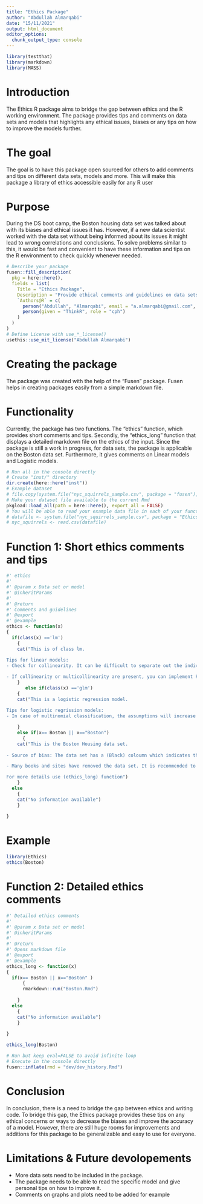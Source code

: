 ```yaml
---
title: "Ethics Package"
author: "Abdullah Almarqabi"
date: "15/11/2021"
output: html_document
editor_options: 
  chunk_output_type: console
---
```


```r
library(testthat)
library(markdown)
library(MASS)
```

# Introduction
The Ethics R package aims to bridge the gap between ethics and the R working environment. The package provides tips and comments on data sets and models that highlights any ethical issues, biases or any tips on how to improve the models further.

# The goal
The goal is to have this package open sourced for others to add comments and tips on different data sets, models and more. This will make this package a library of ethics accessible easily for any R user

# Purpose
During the DS boot camp, the Boston housing data set was talked about with its biases and ethical issues it has. However, if a new data scientist worked with the data set without being informed about its issues it might lead to wrong correlations and conclusions. To solve problems similar to this, it would be fast and convenient to have these information and tips on the R environment to check quickly whenever needed.

```r
# Describe your package
fusen::fill_description(
  pkg = here::here(),
  fields = list(
    Title = "Ethics Package",
    Description = "Provide ethical comments and guidelines on data sets and models.",
    `Authors@R` = c(
      person("Abdullah", "Almarqabi", email = "a.almarqabi@gmail.com", role = c("aut", "cre"), comment = c(ORCID = "0000-0002-1565-9313")),
      person(given = "ThinkR", role = "cph")
    )
  )
)
# Define License with use_*_license()
usethis::use_mit_license("Abdullah Almarqabi")
```

# Creating the package
The package was created with the help of the "Fusen" package. Fusen helps in creating packages easily from a simple markdown file. 


# Functionality
Currently, the package has two functions. The "ethics" function, which provides short comments and tips. Secondly, the "ethics_long" function that displays a detailed markdown file on the ethics of the input. Since the package is still a work in progress, for data sets, the package is applicable on the Boston data set. Furthermore, it gives comments on Linear models and Logistic models.

<!-- Store your dataset in a directory named "inst/" at the root of your project -->
<!-- Use it for your tests in this Rmd thanks to `load_all()` to make it available
and `system.file()` to read it in your examples 
-->

```r
# Run all in the console directly
# Create "inst/" directory
dir.create(here::here("inst"))
# Example dataset
# file.copy(system.file("nyc_squirrels_sample.csv", package = "fusen"), here::here("inst"))
# Make your dataset file available to the current Rmd
pkgload::load_all(path = here::here(), export_all = FALSE)
# You will be able to read your example data file in each of your function examples and tests as follows
# datafile <- system.file("nyc_squirrels_sample.csv", package = "Ethics")
# nyc_squirrels <- read.csv(datafile)
```


# Function 1: Short ethics comments and tips

```r
#' ethics
#'
#' @param x Data set or model
#' @inheritParams 
#'
#' @return
#' Comments and guidelines
#' @export
#' @example
ethics <- function(x) 
{
  if(class(x) =='lm')
    {
    cat("This is of class lm.
    
Tips for linear models: 
- Check for collinearity. It can be difficult to separate out the individual effects of collinear variables on the response. collinearity can cause predictor variables to appear as statistically insignificant when in fact they are significant.

- If collinearity or multicollinearity are present, you can implement Principal Component Regression PCR.")
    }
       else if(class(x) =='glm')
    {
    cat("This is a logistic regression model.
    
Tips for logistic regrission models:
- In case of multinomial classification, the assumptions will increase and the stability of the coefficient estimates and accuracy will decrease. In that case, more advanced models like regulization would be more adequate")

    }
    else if(x== Boston || x=="Boston")
      {
    cat("This is the Boston Housing data set.
    
- Source of bias: The data set has a (Black) coloumn which indicates the proportion of Black people per town. This could lead to racially discriminatory correlations.

- Many books and sites have removed the data set. It is recommended to not use it.

For more details use (ethics_long) function")
    }
  else 
    {
    cat("No information available")
    }
  
}


```

# Example
```r
library(Ethics)
ethics(Boston)
```



# Function 2: Detailed ethics comments

```r
#' Detailed ethics comments
#'
#' @param x Data set or model
#' @inheritParams 
#'
#' @return
#' Opens markdown file
#' @export
#' @example
ethics_long <- function(x) 
{
  if(x== Boston || x=="Boston" )
      {
      rmarkdown::run("Boston.Rmd")
      
    }
  else 
    {
    cat("No information available")
    }
  
}


```

```r
ethics_long(Boston)
```





```r
# Run but keep eval=FALSE to avoid infinite loop
# Execute in the console directly
fusen::inflate(rmd = "dev/dev_history.Rmd")
```

# Conclusion
In conclusion, there is a need to bridge the gap between ethics and writing code. To bridge this gap, the Ethics package provides these tips on any ethical concerns or ways to decrease the biases and improve the accuracy of a model. However, there are still huge rooms for improvements and additions for this package to be generalizable and easy to use for everyone.

# Limitations & Future devolopements
* More data sets need to be included in the package.
* The package needs to be able to read the specific model and give personal tips on how to improve it.
* Comments on graphs and plots need to be added for example

<!-- # Inflate your package

You're one inflate from paper to box.
Build your package from this very Rmd using `fusen::inflate()`

- Verify your `"DESCRIPTION"` file has been updated
- Verify your function is in `"R/"` directory
- Verify your test is in `"tests/testthat/"` directory
- Verify this Rmd appears in `"vignettes/"` directory -->
